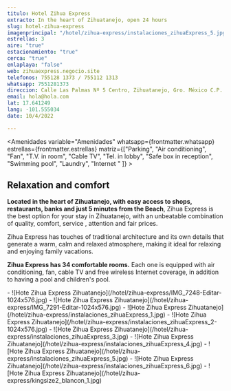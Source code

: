```yaml
---
titulo: Hotel Zihua Express
extracto: In the heart of Zihuatanejo, open 24 hours
slug: hotel-zihua-express
imagenprincipal: "/hotel/zihua-express/instalaciones_zihuaExpress_5.jpg"
estrellas: 3
aire: "true"
estacionamiento: "true"
cerca: "true"
enlaplaya: "false"
web: zihuaexpress.negocio.site
telefonos: 755128 1373 / 755112 1313
whatsapp: 7551281373
direccion: Calle Las Palmas Nº 5 Centro, Zihuatanejo, Gro. México C.P. 40880
email: hola@hola.com
lat: 17.641249
lang: -101.555034
date: 10/4/2022

---
```


<Amenidades variable="Amenidades" whatsapp={frontmatter.whatsapp} estrellas={frontmatter.estrellas} matriz={["Parking", "Air conditioning", "Fan", "T.V. in room", "Cable TV", "Tel. in lobby", "Safe box in reception", "Swimming pool", "Laundry", "Internet " ]} > 


## Relaxation and comfort

**Located in the heart of Zihuatanejo, with easy access to shops, restaurants, banks and just 5 minutes from the Beach**, Zihua Express is the best option for your stay in Zihuatanejo, with an unbeatable combination of quality, comfort, service , attention and fair prices.

Zihua Express has touches of traditional architecture and its own details that generate a warm, calm and relaxed atmosphere, making it ideal for relaxing and enjoying family vacations.

**Zihua Express has 34 comfortable rooms.** Each one is equipped with air conditioning, fan, cable TV and free wireless Internet coverage, in addition to having a pool and children's pool.

</Amenidades>

<Galeria>
- ![Hote Zihua Express Zihuatanejo](/hotel/zihua-express/IMG_7248-Editar-1024x576.jpg)
- ![Hote Zihua Express Zihuatanejo](/hotel/zihua-express/IMG_7291-Editar-1024x576.jpg)
- ![Hote Zihua Express Zihuatanejo](/hotel/zihua-express/instalaciones_zihuaExpress_1.jpg)
- ![Hote Zihua Express Zihuatanejo](/hotel/zihua-express/instalaciones_zihuaExpress_2-1024x576.jpg)
- ![Hote Zihua Express Zihuatanejo](/hotel/zihua-express/instalaciones_zihuaExpress_3.jpg)
- ![Hote Zihua Express Zihuatanejo](/hotel/zihua-express/instalaciones_zihuaExpress_4.jpg)
- ![Hote Zihua Express Zihuatanejo](/hotel/zihua-express/instalaciones_zihuaExpress_5.jpg)
- ![Hote Zihua Express Zihuatanejo](/hotel/zihua-express/instalaciones_zihuaExpress_6.jpg)
- ![Hote Zihua Express Zihuatanejo](/hotel/zihua-express/kingsize2_blancon_1.jpg)
</Galeria>